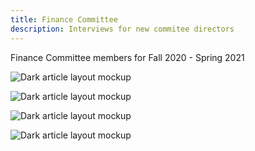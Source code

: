 ```yaml
---
title: Finance Committee
description: Interviews for new commitee directors
---
```


<PageDescription>


Finance Committee members for Fall 2020 - Spring 2021

</PageDescription>


<Row>
<Column colMd={4} colLg={4} noGutterMdLeft>
    <ArticleCard
      subTitle="신수민"
      title="Sumin Shin"
      href="/spotlights/finance/sumin"
      actionIcon="arrowRight"
      authror="See interview"
      >


![Dark article layout mockup](/sumin/suminshin.jpeg)

  </ArticleCard>
</Column>
<Column colMd={4} colLg={4} noGutterMdLeft>
    <ArticleCard
      subTitle="최연서"
      title="Yeonseo Choi"
      href="/spotlights/finance/yeon"
      actionIcon="arrowRight"
      authror="See interview"
      >


![Dark article layout mockup](/yeon/yeonseo.jpeg)

  </ArticleCard>
</Column>
<Column colMd={4} colLg={4} noGutterMdLeft>
    <ArticleCard
      subTitle="조민석"
      title="Minseok Jo"
      href="/spotlights/finance/min"
      actionIcon="arrowRight"
      authror="See interview"
      >


![Dark article layout mockup](/min/min.jpeg)

  </ArticleCard>
</Column>
<Column colMd={4} colLg={4} noGutterMdLeft>
    <ArticleCard
      subTitle="임준용"
      title="Junyoung Lim"
      href="/spotlights/finance/jun"
      actionIcon="arrowRight"
      authror="See interview"
      >


![Dark article layout mockup](/jun/junyoung.jpeg)

  </ArticleCard>
</Column>
</Row>

